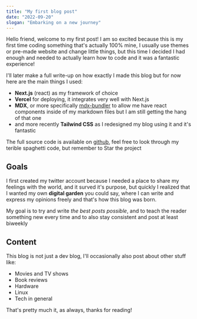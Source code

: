 ```yaml
---
title: "My first blog post"
date: "2022-09-20"
slogan: "Embarking on a new journey"
---
```


Hello friend, welcome to my first post! I am so excited because this is my first time coding something that's actually 100% mine, I usually use themes or pre-made website and change little things, but this time I decided I had enough and needed to actually learn how to code and it was a fantastic experience!

I'll later make a full write-up on how exactly I made this blog but for now here are the main things I used:

- **Next.js** (react) as my framework of choice
- **Vercel** for deploying, it integrates very well with Next.js
- **MDX**, or more specifically [mdx-bundler](https://github.com/kentcdodds/mdx-bundler) to allow me have react components inside of my markdown files but I am still getting the hang of that one
- and more recently **Tailwind CSS** as I redesigned my blog using it and it's fantastic

The full source code is available on <a href="https://github.com/spcbfr/nextjs-blog" target="_blank">github</a>, feel free to look through my terible spaghetti code, but remember to Star the project

## Goals

I first created my twitter account because I needed a place to share my feelings with the world, and it surved it's purpose, but quickly I realized that I wanted my own **digital garden** you could say, where I can write and express my opinions freely and that's how this blog was born.

My goal is to try and write _the best posts possible_, and to teach the reader something new every time and to also stay consistent and post at least biweekly

## Content

This blog is not just a dev blog, I'll occasionally also post about other stuff like:

- Movies and TV shows
- Book reviews
- Hardware
- Linux
- Tech in general

That's pretty much it, as always, thanks for reading!
